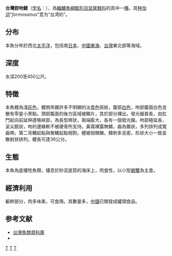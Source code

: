 {{Speciesbox
| taxon = Coelorinchus formosanus
| status = LC
| status_system = iucn3.1
| binomial_authority = [[Okamura|Okamura]], 1963<ref name='id6823'>{{cite web| url =http://www.bioinfo.cn/db05/BjdwSpecies.php?action=view&id=6823| title =台湾腔吻鳕| work =《中国动物物种编目数据库》| publisher =中国科学院微生物研究所| author =中国科学院动物研究所| accessdate =2009-04-11| deadurl =yes| archiveurl =https://web.archive.org/web/20160305051608/http://www.bioinfo.cn/db05/BjdwSpecies.php?action=view&id=6823| archivedate =2016-03-05}}</ref>
}}
'''台灣腔吻鱈'''（[[学名|学名]]：{{lang|la|'''''Coelorinchus formosanus'''''}}），為[[輻鰭魚綱|輻鰭魚綱]][[鱈形目|鱈形目]][[鼠尾鱈科|鼠尾鱈科]]的其中一[[種|種]]。其[[种加词|种加词]]“''formosanus''”意为“台湾的”。

==分布==
本魚分布於西北[[太平洋|太平洋]]，包括南[[日本|日本]]、[[中國|中國]][[東海|東海]]、[[台灣|台灣]]東北部等海域。

==深度==
水深200至450公尺。

==特徵==
本魚體為淺[[灰色|灰色]]，體側夾雜許多不明顯的淡[[青色|青色]]斑紋，腹部[[白色|白色]]，吻部腹面白色並散有零星小黑點。頭部腹面的後方區域被鱗片，其於部分裸出。發光器甚長，由肛門起向前延伸達喉峽部，為長型桿狀，兩端膨大，各有一個發光腺。吻部極延長，呈尖銳狀，吻的邊緣軟不被硬骨所支持。鼻窩裸露無鱗，齒為錐狀，多列排列成寬齒帶。第二背鰭起點與臀鰭起點相對。體被弱棘鱗，棘刺多且密，形狀大小一致呈散射狀排列。體長可達36公分。

==生態==
本魚為底棲性魚類，棲息於砂泥底質的海床上，肉食性，以小型[[蝦蟹|蝦蟹]]為主食。

==經濟利用==
軀幹部分，肉多味美，可食用。其數量多，[[中國|中國]]已開發成罐頭食品。

==参考文献==
*[http://fishdb.sinica.edu.tw/ 台灣魚類資料庫]{{Wayback|url=http://fishdb.sinica.edu.tw/ |date=20160304193340 }}
* {{TaiBNET| zh=臺灣腔吻鱈 | id=381050 | binomial=Coelorinchus formosanus | authority=Okamura, 1963 | var= | accessdate=2013-01-24}}
{{reflist}}
{{Taxonbar|from=Q3753934}}

[[Category:食用鱼|T]]
[[Category:腔吻鱈屬|T]]
[[Category:_1963年描述的鱼类|T]]